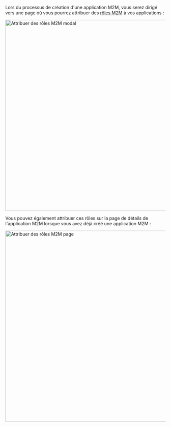 Lors du processus de création d'une application M2M, vous serez dirigé vers une page où vous pourrez attribuer des [rôles M2M](/authorization/role-based-access-control/#configure-global-roles) à vos applications :

<img
  alt="Attribuer des rôles M2M modal"
  src="/img/assets/assign-m2m-roles-modal.png"
  width="600px"
/>

Vous pouvez également attribuer ces rôles sur la page de détails de l'application M2M lorsque vous avez déjà créé une application M2M :

<img alt="Attribuer des rôles M2M page" src="/img/assets/assign-m2m-roles-page.png" width="600px" />
